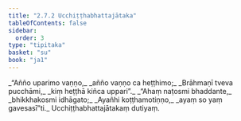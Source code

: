 ```yaml
---
title: "2.7.2 Ucchiṭṭhabhattajātaka"
tableOfContents: false
sidebar:
  order: 3
type: "tipitaka"
basket: "su"
book: "ja1"
---
```



<DynamicBreadcrumb />

<Division number="123" book="ja1" bookNo="22" page="218">

<Paragraph number="541" type="verses" book="ja1">
_“Añño uparimo vaṇṇo,_  
_añño vaṇṇo ca heṭṭhimo;_  
_Brāhmaṇī tveva pucchāmi,_  
_kiṃ heṭṭhā kiñca uppari”._  

</Paragraph>

</Division>
<Division number="124" book="ja1" bookNo="22" page="218">

<Paragraph number="542" type="verses" book="ja1">
_“Ahaṃ naṭosmi bhaddante,_  
_bhikkhakosmi idhāgato;_  
_Ayañhi koṭṭhamotiṇṇo,_  
_ayaṃ so yaṃ gavesasī”ti._  


</Paragraph>
</Division>

<Paragraph number="543" type="center" book="ja1">
Ucchiṭṭhabhattajātakaṃ dutiyaṃ.
</Paragraph>